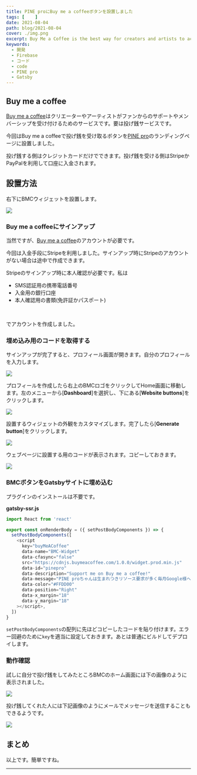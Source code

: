 ```yaml
---
title: PINE proにBuy me a coffeeボタンを設置しました
tags: [    ]
date: 2021-08-04
path: blog/2021-08-04
cover: ./img.png
excerpt: Buy Me a Coffee is the best way for creators and artists to accept support and membership from their fans.
keywords:
  - 開発
  - Firebase
  - コード
  - code
  - PINE pro
  - Gatsby
---
```


## Buy me a coffee

[Buy me a coffee](https://www.buymeacoffee.com)はクリエーターやアーティストがファンからのサポートやメンバーシップを受け付けるためのサービスです。要は投げ銭サービスです。

今回はBuy me a coffeeで投げ銭を受け取るボタンを[PINE pro](https://pinepro.ml/)のランディングページに設置しました。

投げ銭する側はクレジットカードだけでできます。投げ銭を受ける側はStripeかPayPalを利用して口座に入金されます。

## 設置方法

右下にBMCウィジェットを設置します。

![](./img1.jpg)

### Buy me a coffeeにサインアップ

当然ですが、[Buy me a coffee](https://www.buymeacoffee.com)のアカウントが必要です。

今回は入金手段にStripeを利用しました。サインアップ時にStripeのアカウントがない場合は途中で作成できます。

Stripeのサインアップ時に本人確認が必要です。私は

- SMS認証用の携帯電話番号
- 入金用の銀行口座
- 本人確認用の書類(免許証かパスポート)

<br/>

でアカウントを作成しました。

### 埋め込み用のコードを取得する

サインアップが完了すると、プロフィール画面が開きます。自分のプロフィールを入力します。

![](./img2.png)

プロフィールを作成したら右上のBMCロゴをクリックしてHome画面に移動します。左のメニューから[**Dashboard**]を選択し、下にある[**Website buttons**]をクリックします。

![](./img3.png)

設置するウィジェットの外観をカスタマイズします。完了したら[**Generate button**]をクリックします。

![](./img4.png)

ウェブページに設置する用のコードが表示されます。コピーしておきます。

![](./img5.png)

### BMCボタンをGatsbyサイトに埋め込む

プラグインのインストールは不要です。

**gatsby-ssr.js**

```javascript
import React from 'react'

export const onRenderBody = ({ setPostBodyComponents }) => {
  setPostBodyComponents([
    <script
      key="buyMeACoffee"
      data-name="BMC-Widget"
      data-cfasync="false"
      src="https://cdnjs.buymeacoffee.com/1.0.0/widget.prod.min.js"
      data-id="pinepro"
      data-description="Support me on Buy me a coffee!"
      data-message="PINE proちゃんは生まれつきリソース要求が多く毎月Google様へのお布施が必要です。しかしお布施には平均で50円/月という莫大な費用がかかります。PINE proちゃんを救うためにどうか協力をよろしくお願いします"
      data-color="#FFDD00"
      data-position="Right"
      data-x_margin="18"
      data-y_margin="18"
    ></script>,
  ])
}
```

`setPostBodyComponents`の配列に先ほどコピーしたコードを貼り付けます。エラー回避のために`key`を適当に設定しておきます。あとは普通にビルドしてデプロイします。

### 動作確認

試しに自分で投げ銭をしてみたところBMCのホーム画面には下の画像のように表示されました。

![](./img6.png)

投げ銭してくれた人には下記画像のようにメールでメッセージを送信することもできるようです。

![](./img7.png)

## まとめ

以上です。簡単ですね。

---